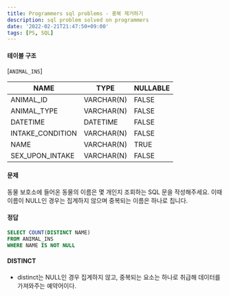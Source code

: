 ```yaml
---
title: Programmers sql problems - 중복 제거하기
description: sql problem solved on programmers
date: '2022-02-21T21:47:50+09:00'
tags: [PS, SQL]
---
```


#### 테이블 구조

[`ANIMAL_INS`]

| **NAME** | **TYPE** | **NULLABLE** |
| -------- | -------- | -------------|
| ANIMAL_ID | VARCHAR(N) | FALSE |
| ANIMAL_TYPE | VARCHAR(N) | FALSE |
| DATETIME | DATETIME | FALSE |
| INTAKE_CONDITION | VARCHAR(N) | FALSE |
| NAME | VARCHAR(N) | TRUE |
| SEX_UPON_INTAKE | VARCHAR(N) | FALSE |


#### 문제
동물 보호소에 들어온 동물의 이름은 몇 개인지 조회하는 SQL 문을 작성해주세요. 이때 이름이 NULL인 경우는 집계하지 않으며 중복되는 이름은 하나로 칩니다.

#### 정답
```sql
SELECT COUNT(DISTINCT NAME)
FROM ANIMAL_INS
WHERE NAME IS NOT NULL
```

#### DISTINCT
- distinct는 NULL인 경우 집계하지 않고, 중복되는 요소는 하나로 취급해 데이터를 가져와주는 예약어이다.


